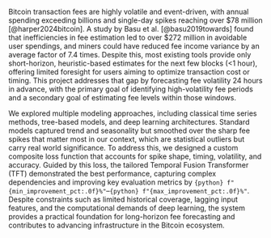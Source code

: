 Bitcoin transaction fees are highly volatile and event-driven, with annual spending exceeding billions and single-day spikes reaching over $78 million [@harper2024bitcoin]. A study by Basu et al. [@basu2019towards] found that inefficiencies in fee estimation led to over $272 million in avoidable user spendings, and miners could have reduced fee income variance by an average factor of 7.4 times. Despite this, most existing tools provide only short-horizon, heuristic-based estimates for the next few blocks (<1 hour), offering limited foresight for users aiming to optimize transaction cost or timing. This project addresses that gap by forecasting fee volatility 24 hours in advance, with the primary goal of identifying high-volatility fee periods and a secondary goal of estimating fee levels within those windows.

We explored multiple modeling approaches, including classical time series methods, tree-based models, and deep learning architectures. Standard models captured trend and seasonality but smoothed over the sharp fee spikes that matter most in our context, which are statistical outliers but carry real world significance. To address this, we designed a custom composite loss function that accounts for spike shape, timing, volatility, and accuracy. Guided by this loss, the tailored Temporal Fusion Transformer (TFT) demonstrated the best performance, capturing complex dependencies and improving key evaluation metrics by `{python} f"{min_improvement_pct:.0f}%"`–`{python} f"{max_improvement_pct:.0f}%"`. Despite constraints such as limited historical coverage, lagging input features, and the computational demands of deep learning, the system provides a practical foundation for long-horizon fee forecasting and contributes to advancing infrastructure in the Bitcoin ecosystem.